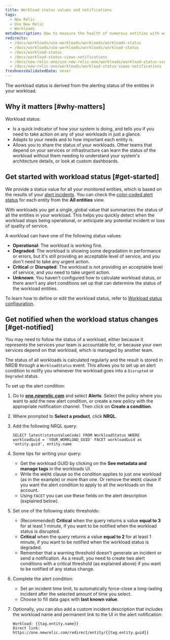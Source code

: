 ```yaml
---
title: Workload status values and notifications
tags:
  - New Relic 
  - Use New Relic 
  - Workloads
metaDescription: How to measure the health of numerous entities with workload status, and alert on workload status.
redirects:
  - /docs/workloads/use-workloads/workloads/workloads-status
  - /docs/workloads/use-workloads/workloads/workload-status
  - /docs/workload-status
  - /docs/workload-status-views-notifications
  - /docs/new-relic-one/use-new-relic-one/workloads/workload-status-views-notifications
  - /docs/new-relic-one/workloads/workload-status-views-notifications
freshnessValidatedDate: never
---
```


The workload status is derived from the alerting status of the entities in your workload. 

## Why it matters [#why-matters]

Workload status:

* Is a quick indicator of how your system is doing, and tells you if you need to take action on any of your workloads in just a glance.
* Adapts to your needs and to how important each entity is.
* Allows you to share the status of your workloads. Other teams that depend on your services or infrastructure can learn the status of the workload without them needing to understand your system's architecture details, or look at custom dashboards.

## Get started with workload status [#get-started]

We provide a status value for all your monitored entities, which is based on the results of your [alert incidents](/docs/alerts). You can check the [color-coded alert status](/docs/alerts/new-relic-alerts/configuring-alert-policies/identify-entities-without-alert-policies#colors) for each entity from the <DNT>**All entities**</DNT> view. 

With workloads you get a single, global value that summarizes the status of all the entities in your workload. This helps you quickly detect when the workload stops being operational, or anticipate any potential incident or loss of quality of service.

A workload can have one of the following status values:

* <DNT>**Operational**</DNT>: The workload is working fine.
* <DNT>**Degraded**</DNT>: The workload is showing some degradation in performance or errors, but it's still providing an acceptable level of service, and you don't need to take any urgent action.
* <DNT>**Critical**</DNT> or <DNT>**Disrupted**</DNT>: The workload is not providing an acceptable level of service, and you need to take urgent action.
* <DNT>**Unknown**</DNT>: You haven't configured how to calculate workload status, or there aren't any alert conditions set up that can determine the status of the workload entities.

To learn how to define or edit the workload status, refer to [Workload status configuration](/docs/workload-status-configuration).

## Get notified when the workload status changes [#get-notified]

You may need to follow the status of a workload, either because it represents the services your team is accountable for, or because your own services depend on that workload, which is managed by another team.

The status of all workloads is calculated regularly and the result is stored in NRDB through a `WorkloadStatus` event. This allows you to set up an alert condition to notify you whenever the workload goes into a `Disrupted` or `Degraded` status.

To set up the alert condition:

1. Go to <DNT>**[one.newrelic.com](https://one.newrelic.com/all-capabilities)**</DNT> and select <DNT>**Alerts**</DNT>. Select the policy where you want to add the new alert condition, or create a new policy with the appropriate notification channel. Then click on <DNT>**Create a condition**</DNT>.
2. Where prompted to <DNT>**Select a product**</DNT>, click <DNT>**NRQL**</DNT>.
3. Add the following NRQL query:

   ```
   SELECT latest(statusValueCode) FROM WorkloadStatus WHERE workloadGuid = 'YOUR_WORKLOAD_GUID' FACET workloadGuid as 'entity.guid', entity.name
   ```
4. Some tips for writing your query: 
   * Get the workload GUID by clicking on the <DNT>**See metadata and manage tags**</DNT> in the workloads UI. 
   * Write the `WHERE` clause so the condition applies to just one workload (as in the example) or more than one. Or remove the `WHERE` clause if you want the alert condition to apply to all the workloads on the account.
   * Using `FACET` you can use these fields on the alert description (explained below).
5. Set one of the following static thresholds:
   * (Recommended) <DNT>**Critical**</DNT> when the query returns a value <DNT>**equal to 3**</DNT> for at least 1 minute, if you want to be notified when the workload status is disrupted.
   * <DNT>**Critical**</DNT> when the query returns a value <DNT>**equal to 2**</DNT> for at least 1 minute, if you want to be notified when the workload status is degraded.
   * Remember that a warning threshold doesn't generate an incident or send a notification. As a result, you need to create two alert conditions with a critical threshold (as explained above) if you want to be notified of any status change.
6. Complete the alert condition:
   * Set an incident time limit, to automatically force-close a long-lasting incident after the selected amount of time you select.
   * Choose to fill data gaps with <DNT>**last known value**</DNT>.
7. Optionally, you can also add a custom incident description that includes the workload name and permanent link to the UI in the alert notification:

   ```
   Workload: {{tag.entity.name}}
   Direct link: https://one.newrelic.com/redirect/entity/{{tag.entity.guid}}
   ```
